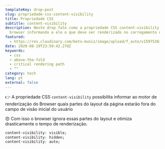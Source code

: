 ```yaml
---
templateKey: drop-post
slug: propriedade-css-content-visibility
title: Propriedade CSS
subtitle: content-visibility
description: Neste drop falo como a propriedade CSS content-visibility ajuda o
  browser informando a ele o que deve ser renderizado no carregamento da página.
featured:
  - https://res.cloudinary.com/beto-muniz/image/upload/f_auto/v1597536383/cv_kbmfdc.jpg
date: 2020-08-19T23:59:42.270Z
keywords:
  - css
  - above-the-fold
  - critical rendering path
  - ""
category: tech
lang: pt
external: false
---
```


<Drop>

👉 A propriedade CSS `content-visibility` possibilita informar ao motor de renderização do Browser quais partes do layout da página estarão fora do campo de visão inicial do usuário

😍 Com isso o browser ignora essas partes do layout e otimiza drasticamente o tempo de renderização.

```css
content-visibility: visible;
content-visibility: hidden;
content-visibility: auto;
```

</Drop>